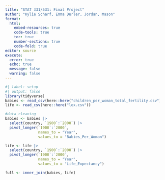 ```yaml
---
title: "STAT 331/531: Final Project"
author: "Kylie Scharf, Emma Durler, Jordan, Mason"
format: 
  html:
    embed-resources: true
    code-tools: true
    toc: true
    number-sections: true
    code-fold: true
editor: source
execute: 
  error: true
  echo: true
  message: false
  warning: false
---
```


```r
#| label: setup
#| output: false
library(tidyverse)
babies <- read_csv(here::here("children_per_woman_total_fertility.csv"))
life <- read_csv(here::here("lex.csv"))

```

```r

#data cleaning
babies <- babies |>
  select(country, `1900`:`2000`) |>
  pivot_longer(`1900`:`2000`,
               names_to = "Year",
               values_to = "Babies_Per_Woman")

life <- life |>
  select(country, `1900`:`2000`) |>
  pivot_longer(`1900`:`2000`,
               names_to = "Year",
               values_to = "Life_Expectancy")

full <- inner_join(babies, life)
  
```

